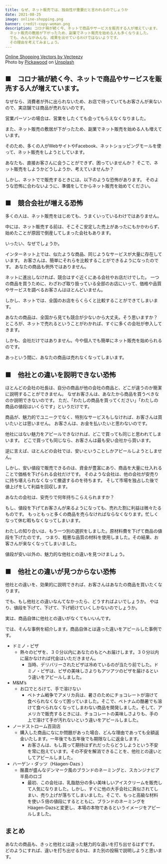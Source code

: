 ```yaml
---
title: なぜ、ネット販売では、独自性が重要だと言われるのでしょうか
date: 2021-08-25
image: online-shopping.png
banner: credit-copy-woman.png
description: コロナ禍が続く今、ネットで商品やサービスを販売する人が増えています。
  ネット販売の敷居が下がったため、副業でネット販売を始める人も多くなりました。
  でも、みんながみんな、成果を出せているわけではないようです。
  その理由を考えてみましょう。
---
```

<div className="flex w-full item-rigt content-right">
  <div className="text-xs text-right"><a href="https://www.vecteezy.com/free-vector/online-shopping">Online Shopping Vectors by Vecteezy</a><br />
  Photo by <a href="https://unsplash.com/@pickawood?utm_source=unsplash&utm_medium=referral&utm_content=creditCopyText">Pickawood</a> on <a href="https://unsplash.com/?utm_source=unsplash&utm_medium=referral&utm_content=creditCopyText">Unsplash</a>
  </div>
</div>

## ■　コロナ禍が続く今、ネットで商品やサービスを販売する人が増えています。

なぜなら、消費者が外に出られないため、お店で待っていてもお客さんが来ないので、実店舗では商品が売れないのです。

営業パーソンの場合は、営業をしたくても会ってもらえなくなりました。

また、ネット販売の敷居が下がったため、副業でネット販売を始める人も増えています。

そのため、多くの人がWebサイトやFacebook、ネットショッピングモールを使って、ネット販売をしようとしています。

あなたも、直接お客さんに会うことができず、困っていませんか？
そこで、ネット販売をしようかどうしようか、考えていませんか？

しかし、ネットでで販売するときには、以下のような恐怖があります。
そのような恐怖に合わないように、準備をしてからネット販売を始めてください。

## ■　競合会社が増える恐怖

多くの人は、ネット販売をはじめても、うまくいっているわけではありません。

中には、ネット販売する前は、そこそこ安定した売上があったにもかかわらず、始めたことが原因で倒産してしまった会社もあります。

いったい、なぜでしょうか。

インターネット上では、似たような商品、同じようなサービスが大量に存在しています。
お客さんは、簡単にそれらを比較することができるようになったのです。
あなたの商品も例外ではありません。

ネットに進出しなければ、競合はすぐ近くにある会社やお店だけでした。
一つの商品を買うために、わざわざ取り扱っている全部のお店にいって、価格や品質やサービスを調べるお客さんはほとんどいません。

しかし、ネットでは、全国のお店をらくらくと比較することができてしまいます。

あなたの商品は、全国から見ても競合が少ないから大丈夫。そう思いますか？
ところが、ネットで売れるということがわかれば、すぐに多くの会社が参入してきます。

しかも、会社だけではありません。今や個人でも簡単にネット販売を始められるのです。

あっという間に、あなたの商品は売れなくなってしまいます。

## ■　他社との違いを説明できない恐怖

ほとんどの会社の社長は、自分の商品が他の会社の商品と、どこが違うのか簡潔に説明することができません。
なぜお客さんは、あなたから商品を買うべきなのか説明できないのです。
ただ、「わたしの商品を買ってください」「わたしの商品の値段はいくらです」というだけです。

商品が、魅力的でユニークでなく、特別なサービスもしなければ、お客さんは買いたいとは思いません。
お客さんは、お金を払いたいと思わないのです。

他社にはない魅力をアピールできなければ、どこで買っても同じと思われてしまいます。
どこで買っても同じなら、お客さんは最も安い会社から買います。

逆に言えば、ほとんどの会社では、安いということしかアピールしようとしません。

しかし、安い値段で販売できるのは、資金が豊富にあり、商品を大量に仕入れることで価格を下げられる会社だけです。
そのような会社は、他の会社が安売りに持ち堪えられなくなって撤退するのを待ちます。
そして市場を独占した後で値上げをして利益を回収します。

あなたの会社は、安売りで何年持ちこらえられますか？

もし、値段を下げてお客さんが来るようになっても、売れた割に利益は微々たるものです。
もっともっと多くの商品を売らなければならなくなります。忙しくなって休む暇もなくなってしまいます。

わたしの知り合いは、もう一つ別の選択をしました。原材料費を下げて商品の値段を下げたのです。
つまり、粗悪な品質の材料を使用しました。その結果、お客さんが来なくなってしまいました。

値段が安い以外の、魅力的な他社との違いを見つけましょう。

## ■　他社との違いが見つからない恐怖

他社との違いを、効果的に説明できれば、お客さんはあなたの商品を買いたくなります。

でも、もし他社との違いなんてなかったら、どうすればよいでしょうか。
やはり、値段を下げて、下げて、下げ続けていくしかないのでしょうか。

実は、商品自体に他社との違いがなくてもいいんです。

では、そんな事例を紹介します。商品自体とは違った違いをアピールした事例です。

- ドミノ・ピザ
    * 熱々のピザを、３０分以内にあなたのもとへお届けします。３０分以内に届かなければ代金はいただきません。
        * 当時、デリバリーされたピザは冷めているのが当たり前でした。ドミノ・ピザは、ピザの美味しさよりもアツアツのピザを届けるという違いをアピールしました。
- M&M’s
    * お口でとろけて、手で溶けない
        * ベトナム戦争でアメリカ兵は、暑さのためにチョコレートが溶けて食べられなくなって困っていました。そこで、ベトナムの酷暑でも溶けて食べられなくなってしまわない商品を開発しました。そして、アメリカで販売するときには、チョコレートの美味しさよりも、手の上で溶けて手が汚れないという違いをアピールしました。
- ノードストローム百貨店
    * 購入した商品になにか問題があった場合、どんな理由であっても全額返金いたします。一年後でも五年後でも期限なしに返金します。
        * お客さんは、もし買って期待はずれだったらどうしようという不安を常に抱えています。その不安を解消できることを、他社との違いとしてアピールしました。
- ハーゲン・ダッツ（Häagen-Dazs ）
    * 酪農が盛んなデンマーク風のブランドのネーミングと、スカンジナビア半島のロゴ
        * 最初、この会社は、乳脂肪分の多い美味しいアイスクリームを販売して人気になりました。しかし、すぐに他の大手会社に真似されてしまい、売り上げが落ちてしまいました。そこで、もっと高級な材料を使い５倍の値段にするとともに、ブランドのネーミングをHäagen-Dazsと変更し、本場の本物であるというイメージをアピールしました。

## まとめ

あなたの商品も、きっと他社とは違った魅力的な違いを打ち出せるはずです。
どのようにすれば、違いを打ち出せるかは、また別の投稿で説明しようと思います。

